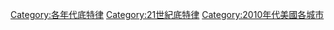 [[Category:各年代底特律|Category:各年代底特律]]
[[Category:21世紀底特律|Category:21世紀底特律]]
[[Category:2010年代美國各城市|Category:2010年代美國各城市]]